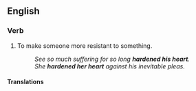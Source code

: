 ==English==

===Verb===
{{infl|en|verb|head=to [[harden]] someone's [[heart]]}}

# {{idiom|usually reflexive}} To make someone more resistant to something.
#: ''See so much suffering for so long '''hardened his heart'''.''
#: ''She '''hardened her heart''' against his inevitable pleas.''

====Translations====
{{rftrans}}